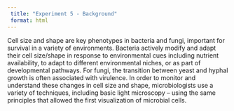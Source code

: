 ```yaml
---
 title: "Experiment 5 - Background"
 format: html
---
```


Cell size and shape are key phenotypes in bacteria and fungi, important for survival in a variety of environments. Bacteria actively modify and adapt their cell size/shape in response to environmental cues including nutrient availability, to adapt to different environmental niches, or as part of developmental pathways. For fungi, the transition between yeast and hyphal growth is often associated with virulence. In order to monitor and understand these changes in cell size and shape, microbiologists use a variety of techniques, including basic light microscopy – using the same principles that allowed the first visualization of microbial cells. 


